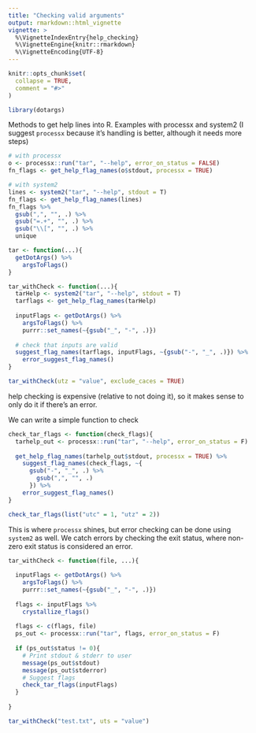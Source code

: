 ```yaml
---
title: "Checking valid arguments"
output: rmarkdown::html_vignette
vignette: >
  %\VignetteIndexEntry{help_checking}
  %\VignetteEngine{knitr::rmarkdown}
  %\VignetteEncoding{UTF-8}
---
```


```r
knitr::opts_chunk$set(
  collapse = TRUE,
  comment = "#>"
)
```

```r
library(dotargs)
```

Methods to get help lines into R. Examples with processx and system2 (I suggest `processx` because it's handling is better, although it needs more steps)
```r
# with processx
o <- processx::run("tar", "--help", error_on_status = FALSE)
fn_flags <- get_help_flag_names(o$stdout, processx = TRUE)

# with system2
lines <- system2("tar", "--help", stdout = T) 
fn_flags <- get_help_flag_names(lines)
fn_flags %>% 
  gsub(",", "", .) %>% 
  gsub("=.+", "", .) %>% 
  gsub("\\[", "", .) %>% 
  unique
```

```r
tar <- function(...){
  getDotArgs() %>% 
    argsToFlags()
}

tar_withCheck <- function(...){
  tarHelp <- system2("tar", "--help", stdout = T) 
  tarflags <- get_help_flag_names(tarHelp)
  
  inputFlags <- getDotArgs() %>% 
    argsToFlags() %>% 
    purrr::set_names(~{gsub("_", "-", .)})
  
  # check that inputs are valid
  suggest_flag_names(tarflags, inputFlags, ~{gsub("-", "_", .)}) %>% 
    error_suggest_flag_names()
}

tar_withCheck(utz = "value", exclude_caces = TRUE)
```

help checking is expensive (relative to not doing it), so it makes sense to only do it if there's an error. 

We can write a simple function to check 
```r
check_tar_flags <- function(check_flags){
  tarhelp_out <- processx::run("tar", "--help", error_on_status = F)
  
  get_help_flag_names(tarhelp_out$stdout, processx = TRUE) %>% 
    suggest_flag_names(check_flags, ~{
      gsub("-", "_", .) %>% 
        gsub(",", "", .)
      }) %>% 
    error_suggest_flag_names()
}
```
```r
check_tar_flags(list("utc" = 1, "utz" = 2))
```

This is where `processx` shines, but error checking can be done using `system2`
as well. We catch errors by checking the exit status, where non-zero exit status
is considered an error.
```r
tar_withCheck <- function(file, ...){
  
  inputFlags <- getDotArgs() %>% 
    argsToFlags() %>% 
    purrr::set_names(~{gsub("_", "-", .)})
  
  flags <- inputFlags %>% 
    crystallize_flags()
  
  flags <- c(flags, file)
  ps_out <- processx::run("tar", flags, error_on_status = F)
  
  if (ps_out$status != 0){
    # Print stdout & stderr to user
    message(ps_out$stdout)
    message(ps_out$stderror)
    # Suggest flags
    check_tar_flags(inputFlags)
  }
  
}
```


```r
tar_withCheck("test.txt", uts = "value") 
```

